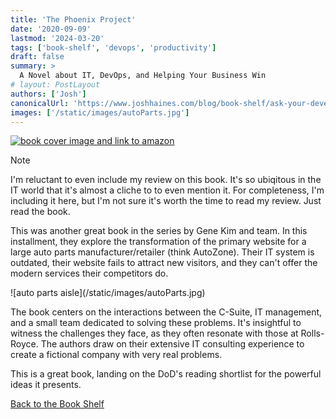 ```yaml
---
title: 'The Phoenix Project'
date: '2020-09-09'
lastmod: '2024-03-20'
tags: ['book-shelf', 'devops', 'productivity']
draft: false
summary: >
  A Novel about IT, DevOps, and Helping Your Business Win
# layout: PostLayout
authors: ['Josh']
canonicalUrl: 'https://www.joshhaines.com/blog/book-shelf/ask-your-developer'
images: ['/static/images/autoParts.jpg']
---
```


<div className="mx-auto w-1/3">
  <a href="https://www.amazon.com/Phoenix-Project-DevOps-Helping-Business/dp/1942788290">
    <img
      alt="book cover image and link to amazon"
      src="https://m.media-amazon.com/images/I/51QYeIxvwgL._SY445_SX342_.jpg"
    />
  </a>
</div>

> [!Note]
> I'm reluctant to even include my review on this book. It's so ubiqitous in the IT world that it's almost a cliche to to even mention it. For completeness, I'm including it here, but I'm not sure it's worth the time to read my review. Just read the book.

This was another great book in the series by Gene Kim and team. In this installment, they explore the transformation of the primary website for a large auto parts manufacturer/retailer (think AutoZone). Their IT system is outdated, their website fails to attract new visitors, and they can't offer the modern services their competitors do.

<div className="-mx-2 flex flex-wrap justify-center overflow-hidden xl:-mx-2">
  <div className="my-1 w-full overflow-hidden px-2 xl:my-1 xl:w-3/4 xl:px-2">
    ![auto parts aisle](/static/images/autoParts.jpg)
  </div>
</div>

The book centers on the interactions between the C-Suite, IT management, and a small team dedicated to solving these problems. It's insightful to witness the challenges they face, as they often resonate with those at Rolls-Royce. The authors draw on their extensive IT consulting experience to create a fictional company with very real problems.

This is a great book, landing on the DoD's reading shortlist for the powerful ideas it presents.

[Back to the Book Shelf](/blog/book-shelf)
